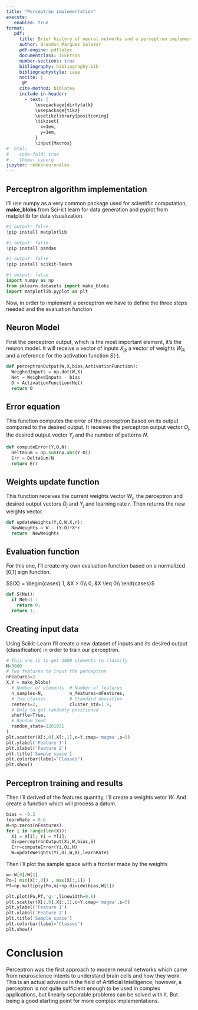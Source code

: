 ```yaml
---
title: "Perceptron implementation"
execute:
   enabled: true
format:
   pdf:
     title: Brief history of neural networks and a perceptron implementation
     author: Brandon Marquez Salazar
     pdf-engine: pdflatex
     documentclass: IEEEtran
     number-sections: true
     bibliography: bibliography.bib
     bibliographystyle: ieee
     nocite: |
      @*
     cite-method: biblatex
     include-in-header:
       - text: |
           \usepackage{dirtytalk}
           \usepackage{tikz}
           \usetikzlibrary{positioning}
           \tikzset{
             x=1em,
             y=1em,
           }
           \input{Macros}
#  html: 
#    code-fold: true
#    theme: cyborg
jupyter: redesneuronales
---
```


```{=latex}
\input{MarquezSalazarBrandon-RedesNeuronales-Tarea01}
\section{A perceptrion implementation}
```

## Perceptron algorithm implementation

I'll use numpy as a very common package used for scientific computation,
**make_blobs** from Sci-kit learn for data generation and pyplot from
matplotlib for data visualization.

```python
#| output: false
!pip install matplotlib
```
```python
#| output: false
!pip install pandas
```
```python
#| output: false
!pip install scikit-learn
```
```python
#| output: false
import numpy as np
from sklearn.datasets import make_blobs
import matplotlib.pyplot as plt

```

Now, in order to implement a perceptron we have to define the three steps needed
and the evaluation function


## Neuron Model

First the perceptron output, which is the most important element, it's the neuron model.
It will receive a vector of inputs $X_{jk}$ a vector of weights $W_{jk}$ and a reference
for the activation function $S(\cdot)$.

```python
def perceptronOutput(W,X,bias,ActivationFunction):
  WeighedInputs = np.dot(W,X)
  Net = WeighedInputs - bias
  O = ActivationFunction(Net)
  return O
```


## Error equation

This function computes the error of the perceptron based on its output compared
to the desired output. It receives the perceptron output vector $O_j$,
the desired output vector $Y_j$ and the number of patterns $N$.

```python
def computeError(Y,O,N):
  DeltaSum = np.sum(np.abs(Y-O))
  Err = DeltaSum/N
  return Err
```


## Weights update function

This function receives the current weights vector $W_j$, the perceptron and desired
output vectors $O_j$ and $Y_j$ and learning rate $r$. Then returns the new weights vector.

```python
def updateWeights(Y,O,W,X,r):
  NewWeights = W - (Y-O)*X*r
  return  NewWeights
```


## Evaluation function

For this one, I'll create my own evaluation function based on a normalized [0,1]
sign function.

$S(X) = \begin{cases}
  1, &X >     0\\
  0, &X \leq  0\\
\end{cases}$

```python
def S(Net):
  if Net<1 :
    return 0;
  return 1;

```

## Creating input data

Using Scikit-Learn I'll create a new dataset of inputs and its desired
output (classification) in order to train our perceptron.

```python
# This one is to get 3000 elements to classify
N=3000
# Two features to input the perceptron
nFeatures=2
X,Y = make_blobs(
  # Number of elements  # Number of features
  n_samples=N,          n_features=nFeatures,
  # Two classes         # Standard deviation
  centers=2,            cluster_std=1.9,
  # Only to get randomly positioned
  shuffle=True,
  # Random Seed
  random_state=1201931
)
plt.scatter(X[:,0],X[:,1],c=Y,cmap='magma',s=5)
plt.ylabel('Feature 1')
plt.xlabel('Feature 2')
plt.title('Sample space')
plt.colorbar(label="Classes")
plt.show()
```

## Perceptron training and results

Then I'll derived of the features quantity, I'll create a weights vetor
$W$. And create a function which will process a datum.

```python
bias = -0.2
learnRate = 0.6
W=np.zeros(nFeatures)
for i in range(len(X)):
  Xi = X[i]; Yi = Y[i];
  Oi=perceptronOutput(Xi,W,bias,S)
  Err=computeError(Yi,Oi,N)
  W=updateWeights(Yi,Oi,W,Xi,learnRate)
```

Then I'll plot the sample space with a frontier made by the weights

```python
m=-W[0]/W[1]
Po=[ min(X[:,0]) , max(X[:,1]) ]
Pf=np.multiply(Po,m)+np.divide(bias,W[1])

plt.plot(Po,Pf,'g-',linewidth=0.8)
plt.scatter(X[:,0],X[:,1],c=Y,cmap='magma',s=5)
plt.ylabel('Feature 1')
plt.xlabel('Feature 2')
plt.title('Sample space')
plt.colorbar(label="Classes")
plt.show()
```

# Conclusion

Perceptron was the first approach to modern neural networks which came from
neuroscience intents to understand brain cells and how they work. This is an
actual advance in the field of Artificial Intelligence; however, a perceptron
is not quite sufficient enough to be used in complex applications, but linearly
separable problems can be solved with it. But being a good starting point for
more complex implementations.
